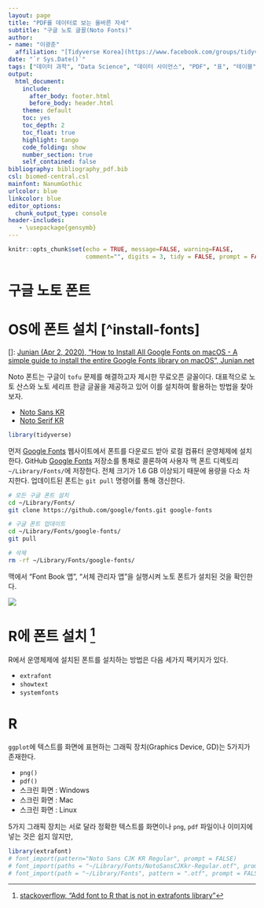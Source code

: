```yaml
---
layout: page
title: "PDF를 데이터로 보는 올바른 자세"
subtitle: "구글 노토 글꼴(Noto Fonts)"
author:
- name: "이광춘"
  affiliation: "[Tidyverse Korea](https://www.facebook.com/groups/tidyverse/)"
date: "`r Sys.Date()`"
tags: ["데이터 과학", "Data Science", "데이터 사이언스", "PDF", "표", "테이블", "table", "OCR", "Noto", "구글", "폰트", "글꼴"]
output:
  html_document: 
    include:
      after_body: footer.html
      before_body: header.html
    theme: default
    toc: yes
    toc_depth: 2
    toc_float: true
    highlight: tango
    code_folding: show
    number_section: true
    self_contained: false
bibliography: bibliography_pdf.bib
csl: biomed-central.csl
mainfont: NanumGothic
urlcolor: blue
linkcolor: blue
editor_options: 
  chunk_output_type: console
header-includes:
   - \usepackage{gensymb}
---
```


```r
knitr::opts_chunk$set(echo = TRUE, message=FALSE, warning=FALSE,
                      comment="", digits = 3, tidy = FALSE, prompt = FALSE, fig.align = 'center')

```

# 구글 노토 폰트 {#google-noto-fonts}

# OS에 폰트 설치 [\^install-fonts] {#google-noto-fonts-install}

[]: [Junian (Apr 2, 2020), "How to Install All Google Fonts on macOS - A simple guide to install the entire Google Fonts library on macOS", Junian.net](https://www.junian.net/tech/macos-google-fonts/)

Noto 폰트는 구글이 `tofu` 문제를 해결하고자 제시한 무료오픈 글꼴이다. 대표적으로 노토 산스와 노토 세리프 한글 글꼴을 제공하고 있어 이를 설치하여 활용하는 방법을 찾아보자.

-   [Noto Sans KR](https://fonts.google.com/specimen/Noto+Sans+KR)
-   [Noto Serif KR](https://fonts.google.com/specimen/Noto+Serif+KR)

```r
library(tidyverse)

```

먼저 [Google Fonts](https://fonts.google.com/) 웹사이트에서 폰트를 다운로드 받아 로컬 컴퓨터 운영체제에 설치한다. GitHub [Google Fonts](https://github.com/google/fonts) 저장소를 통채로 콜론하여 사용자 맥 폰트 디렉토리 `~/Library/Fonts/`에 저장한다. 전체 크기가 1.6 GB 이상되기 때문에 용량을 다소 차지한다. 업데이트된 폰트는 `git pull` 명령어를 통해 갱신한다.

```bash
# 모든 구글 폰트 설치
cd ~/Library/Fonts/
git clone https://github.com/google/fonts.git google-fonts

# 구글 폰트 업데이트
cd ~/Library/Fonts/google-fonts/
git pull

# 삭제
rm -rf ~/Library/Fonts/google-fonts/
```

맥에서 "Font Book 앱", "서체 관리자 앱"을 실행시켜 노토 폰트가 설치된 것을 확인한다.

![](fig/mac-font-book.png)

# R에 폰트 설치 [^install-fonts-r] {#install-fonts}

[^install-fonts-r]: [stackoverflow, "Add font to R that is not in extrafonts library"](https://stackoverflow.com/questions/52251290/add-font-to-r-that-is-not-in-extrafonts-library)

R에서 운영체제에 설치된 폰트를 설치하는 방법은 다음 세가지 팩키지가 있다. 

-   `extrafont`
-   `showtext`
-   `systemfonts`


# R {#r-device}

`ggplot`에 텍스트를 화면에 표현하는 그래픽 장치(Graphics Device, GD)는 5가지가 존재한다.

-   `png()`
-   `pdf()`
-   스크린 화면 : Windows
-   스크린 화면 : Mac
-   스크린 화면 : Linux

5가지 그래픽 장치는 서로 달라 정확한 텍스트를 화면이나 `png`, `pdf` 파일이나 이미지에 넣는 것은 쉽지 않지만, 

```r
library(extrafont)
# font_import(pattern="Noto Sans CJK KR Regular", prompt = FALSE)
# font_import(paths = "~/Library/Fonts/NotoSansCJKkr-Regular.otf", prompt = FALSE)
# font_import(path = "~/Library/Fonts", pattern = ".otf", prompt = FALSE)


```

